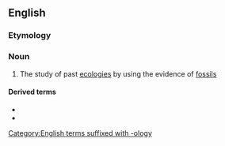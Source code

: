 ==English==

===Etymology===
{{prefix|en|palaeo|ecology}}

===Noun===
{{en-noun|~}}

# The study of past [[ecology|ecologies]] by using the evidence of [[fossil]]s

====Derived terms====
* {{l|en|palaeoecological}}
* {{l|en|palaeoecologist}}
[[Category:English terms suffixed with -ology]]